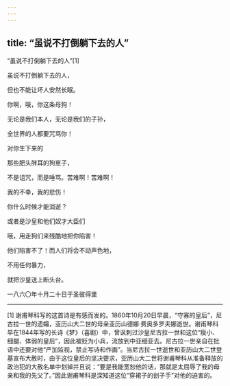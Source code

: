 ```yaml
---
---
---
```

title: “虽说不打倒躺下去的人”
---



“虽说不打倒躺下去的人”[1]


虽说不打倒躺下去的人，

但也不能让坏人安然长眠。

你啊，哦，你这条母狗！

无论是我们本人，无论是我们的子孙，

全世界的人都要咒骂你！

对你生下来的

那些肥头胖耳的狗崽子，

不是诅咒，而是唾骂。苦难啊！苦难啊！

我的不幸，我的悲伤！

你什么时候才能消逝？

或者是沙皇和他们奴才大臣们

哦，用走狗们来残酷地把你陷害！

他们陷害不了！而人们将会不动声色地，

不用任何暴力，

就把沙皇送上断头台。

一八六〇年十月二十日于圣彼得堡



* * *



[1] 谢甫琴科写的这首诗是有感而发的。1860年10月20日早晨，“守寡的皇后”，尼古拉一世的遗孀，亚历山大二世的母亲亚历山德娜·费奥多罗夫娜逝世。谢甫琴科早在1844年写的长诗《梦》（喜剧）中，曾讽刺过沙皇尼古拉一世和这位“瘦小、细腿、体弱的皇后”，因此被贬为小兵，流放到中亚细亚去。尼古拉一世亲自在批语中还要对他“严加监视，禁止写诗和作画”。当尼古拉一世逝世和亚历山大二世登基宣布大赦时，由于这位皇后的坚决要求，亚历山大二世将谢甫琴科从准备释放的政治犯的大赦名单中划掉并且说：“要是我能宽恕他的话，那就是太屈辱了我的母亲和我的先父了。”因此谢甫琴科是深知道这位“穿裙子的刽子手”对他的迫害的。
